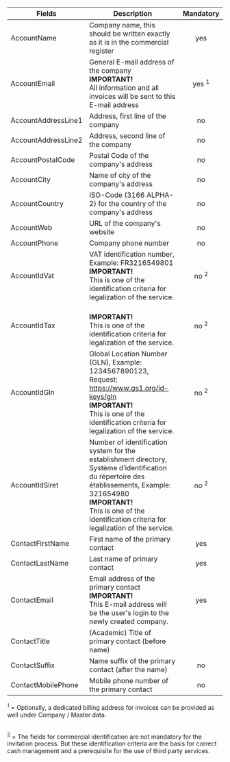 
| Fields | Description                                                                                                                         | Mandatory |
|------------------------|-------------------------------------------------------------------------------------------------------------------------------------|:---------:|
| AccountName            | Company name, this should be written exactly as it is in the commercial register                                                    | yes       |
| AccountEmail           | General E-mail address of the company<br />**IMPORTANT!**<br />All information and all invoices will be sent to this E-mail address | yes <sup>1</sup>        |
| AccountAddressLine1    | Address, first line of the company                                                                                                  | no        |
| AccountAddressLine2    | Address, second line of the company                                                                                                 | no        |
| AccountPostalCode      | Postal Code of the company's address                                                                                                             | no         |
| AccountCity            | Name of city of the company's address                                                                                               | no        |
| AccountCountry         | ISO-Code (3166 ALPHA-2) for the country of the company's address                                                                                                                | no        |
| AccountWeb             | URL of the company's website                                                                                                        | no        |
| AccountPhone           | Company phone number                                                                                                                | no        |
| AccountIdVat           | VAT identification number, Example: FR3216549801 <br />**IMPORTANT!**<br />This is one of the identification criteria for legalization of the service.                              |no <sup>2</sup>      |
| AccountIdTax           | <br />**IMPORTANT!**<br />This is one of the identification criteria for legalization of the service.                              |no <sup>2</sup>      |
| AccountIdGln           | Global Location Number (GLN), Example: 1234567890123, Request: https://www.gs1.org/id-keys/gln <br />**IMPORTANT!**<br />This is one of the identification criteria for legalization of the service.                              |no <sup>2</sup>      |
| AccountIdSiret         | Number of identification system for the establishment directory, Système d’identification du répertoire des établissements, Example: 321654980<br />**IMPORTANT!**<br />This is one of the identification criteria for legalization of the service.                              |no <sup>2</sup>      |
| ContactFirstName       | First name of the primary contact                                                                                                   | yes       |
| ContactLastName        | Last name of primary contact                                                                                                        | yes       |
| ContactEmail           | Email address of the primary contact<br />**IMPORTANT!**<br />This E-mail address will be the user's login to the newly created company. | yes       |
| ContactTitle           | (Academic) Title of primary contact (before name)  
| ContactSuffix          | Name suffix of the primary contact (after the name)                                                                                    | no        |
| ContactMobilePhone     | Mobile phone number of the primary contact                                                                                          | no        |

<sup>1</sup> = Optionally, a dedicated billing address for invoices can be provided as well under Company / Master data.  
<br/>

<sup>2</sup> = The fields for commercial identification are not mandatory for the invitation process. But these identification criteria are the basis for correct cash management and a prerequisite for the use of third party services.  
